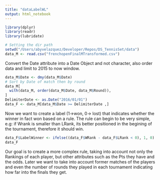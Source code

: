 ```yaml
---
title: "dataLabelWL"
output: html_notebook
---
```


```r
library(dplyr)
library(readr)
library(lubridate)

# Setting the dir path
setwd("/Users/abyvelazquez/Developer/Repos/DS_TennisSet/data")
data_M <- read.csv("frenchopenFinalMTransformed.csv")
```
Convert the Date attribute into a Date Object and not character, also order data and limit to 2015 to now window.
```r
data_M$Date <- dmy(data_M$Date)
# Sort by Date of match then by round
data_M[
  with(data_M, order(data_M$Date, data_M$Round)),
]
DelimiterDate <- as.Date("2016/01/01")
data_F <- data_M[data_M$Date >= DelimiterDate ,]


```
Now we want to create a label (1->won, 0-> lost) that indicates whether the winner in fact won based on a rule.
The rule can begin to be very simple, e.g: if Wrank is smaller than LRank, its better positioned in the begining of
the tournament, therefore it should win.
```r
data_F$LabelWinner <- ifelse((data_F$WRank - data_F$LRank < 0), 1, 0)
data_F
```

Our goal is to create a more complex rule, taking into account not only the Rankings of each player, but other
attributes such as the Pts they have and the odds.
Later we want to take into account former matches of the players and even the number of rounds they played in each
tournament indicating how far into the finals they get.
